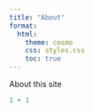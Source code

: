```yaml
---
title: "About"
format:
  html:
    theme: cosmo
    css: styles.css
    toc: true
---
```


About this site

```r
1 + 1
```

